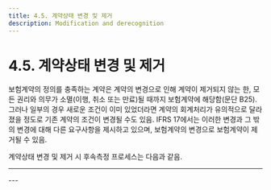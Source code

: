 ```yaml
---
title: 4.5. 계약상태 변경 및 제거
description: Modification and derecognition
---
```


# 4.5. 계약상태 변경 및 제거

보험계약의 정의를 충족하는 계약은 계약의 변경으로 인해 계약이 제거되지 않는 한, 모든 권리와 의무가 소멸(이행, 취소 또는 만료)될 때까지 보험계약에 해당함(문단 B25). 그러나 일부의 경우 새로운 조건이 이미 있었더라면 계약의 회계처리가 유의적으로 달라졌을 정도로 기존 계약의 조건이 변경될 수도 있음. IFRS 17에서는 이러한 변경과 그 밖의 변경에 대해 다른 요구사항을 제시하고 있으며, 보험계약의 변경으로 보험계약이 제거될 수 있음.

계약상태 변경 및 제거 시 후속측정 프로세스는 다음과 같음.

---
<GCenterImg src="/ifrs/그림4-15.png" caption="[변경제거계약 후속측정 프로세스]" width="700" />
---
